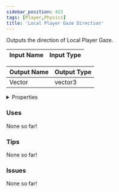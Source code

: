 ```yaml
---
sidebar_position: 423
tags: [Player,Physics]
title: 'Local Player Gaze Direction'
---
```


Outputs the direction of Local Player Gaze.






<EsbSvg />

| Input Name | Input Type |
|-----------|-----------|

| Output Name | Output Type |
|-----------|-----------|
| Vector | vector3 |


<details>
  <summary>Properties</summary>
  <div>
    <div>
    <table>
      <thead>
        <tr>
          <th>Is beta required?</th>
          <th>❌</th>
        </tr>
        <tr>
          <th>Is this chip a trolling risk?</th>
          <th>❌</th>
        </tr>
        <tr>
          <th>Is this chip a role assignment risk?</th>
          <th>❌</th>
        </tr>
        <tr>
          <th>Chip UUID</th>
          <th>6b68c3d8-8e26-43d2-bd6d-37944ae80963</th>
        </tr>
      </thead>
    </table>
    </div>
  </div>
</details>

### Uses

None so far!

### Tips

None so far!

### Issues

None so far!